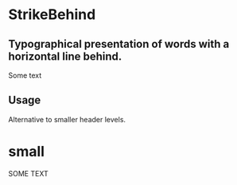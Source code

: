 

<Meta title="Design System|StrikeBehind" component={StrikeBehind} />

# StrikeBehind

## Typographical presentation of words with a horizontal line behind.

<Preview withToolbar>
  <Story name="default">
    <StrikeBehind style={{ width: '100px' }}>Some text</StrikeBehind>
  </Story>
</Preview>

<Props of={StrikeBehind} />

## Usage

Alternative to smaller header levels.

# small

<Preview withToolbar>
  <Story name="small">
    <StrikeBehind size="small" style={{ width: '100px' }}>
      SOME TEXT
    </StrikeBehind>
  </Story>
</Preview>
